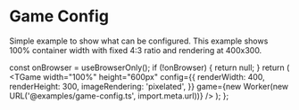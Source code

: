 # Game Config

Simple example to show what can be configured.
This example shows 100% container width with fixed 4:3 ratio and rendering at 400x300.


  const onBrowser = useBrowserOnly();
  if (!onBrowser) {
    return null;
  }
  return (
    <TGame
      width="100%"
      height="600px"
      config={{
        renderWidth: 400,
        renderHeight: 300,
        imageRendering: 'pixelated',
      }}
      game={new Worker(new URL('@examples/game-config.ts', import.meta.url))}
    />
  );
};

<Game />
